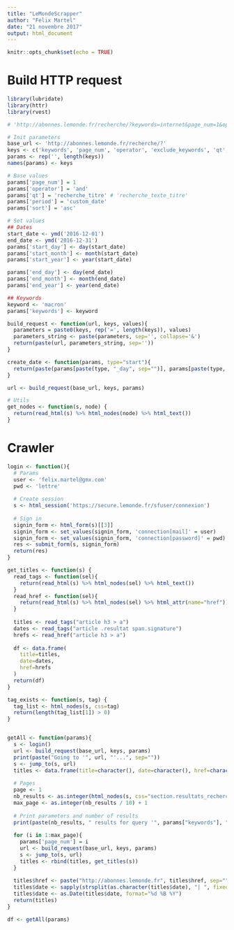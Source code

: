 ```yaml
---
title: "LeMondeScrapper"
author: "Felix Martel"
date: "21 novembre 2017"
output: html_document
---
```


```r
knitr::opts_chunk$set(echo = TRUE)
```

# Build HTTP request

```r
library(lubridate)
library(httr)
library(rvest)

# 'http://abonnes.lemonde.fr/recherche/?keywords=internet&page_num=1&operator=and&exclude_keywords=&qt=recherche_texte_titre&author=&period=custom_date&start_day=01&start_month=01&start_year=1944&end_day=22&end_month=11&end_year=2017&sort=asc'

# Init parameters
base_url <- 'http://abonnes.lemonde.fr/recherche/?'
keys <- c('keywords', 'page_num', 'operator', 'exclude_keywords', 'qt', 'author', 'period', 'start_day', 'start_month', 'start_year', 'end_day', 'end_month', 'end_year', 'sort')
params <- rep('', length(keys))
names(params) <- keys

# Base values
params['page_num'] = 1
params['operator'] = 'and'
params['qt'] = 'recherche_titre' # 'recherche_texte_titre'
params['period'] = 'custom_date'
params['sort'] = 'asc'

# Set values
## Dates
start_date <- ymd('2016-12-01')
end_date <- ymd('2016-12-31')
params['start_day'] <- day(start_date)
params['start_month'] <- month(start_date)
params['start_year'] <- year(start_date)

params['end_day'] <- day(end_date)
params['end_month'] <- month(end_date)
params['end_year'] <- year(end_date)

## Keywords
keyword <- 'macron'
params['keywords'] <- keyword

build_request <- function(url, keys, values){
  parameters = paste0(keys, rep('=', length(keys)), values)
  parameters_string <- paste(parameters, sep='', collapse='&')
  return(paste(url, parameters_string, sep=''))
}

create_date <- function(params, type="start"){
  return(paste(params[paste(type, "_day", sep="")], params[paste(type, "_month", sep="")], params[paste(type, "_year", sep="")], sep="/"))
}

url <- build_request(base_url, keys, params)
```

```r
# Utils
get_nodes <- function(s, node) {
  return(read_html(s) %>% html_nodes(node) %>% html_text())
}
```

# Crawler

```r
login <- function(){
  # Params
  user <- 'felix.martel@gmx.com'
  pwd <- 'lettre'
  
  # Create session
  s <- html_session('https://secure.lemonde.fr/sfuser/connexion')
  
  # Sign in
  signin_form <- html_form(s)[[3]]
  signin_form <- set_values(signin_form, 'connection[mail]' = user)
  signin_form <- set_values(signin_form, 'connection[password]' = pwd)
  res <- submit_form(s, signin_form)
  return(res)
}
```

```r
get_titles <- function(s) {
  read_tags <- function(sel){
    return(read_html(s) %>% html_nodes(sel) %>% html_text())
  }
  read_href <- function(sel){
    return(read_html(s) %>% html_nodes(sel) %>% html_attr(name="href"))
  }
  
  titles <- read_tags("article h3 > a")
  dates <- read_tags("article .resultat span.signature")
  hrefs <- read_href("article h3 > a")
  
  df <- data.frame(
    title=titles, 
    date=dates, 
    href=hrefs
  )
  return(df)
}

tag_exists <- function(s, tag) {
  tag_list <- html_nodes(s, css=tag)
  return(length(tag_list[1]) > 0)
}


getAll <- function(params){
  s <- login()
  url <- build_request(base_url, keys, params)
  print(paste("Going to '", url, "'...", sep=""))
  s <- jump_to(s, url)
  titles <- data.frame(title=character(), date=character(), href=character())
  
  # Pages
  page <- 1
  nb_results <- as.integer(html_nodes(s, css="section.resultats_recherche > p:first-of-type strong:first-of-type") %>% html_text())
  max_page <- as.integer(nb_results / 10) + 1
  
  # Print parameters and number of results
  print(paste(nb_results, " results for query '", params["keywords"], "' between ", create_date(params, "start"), " and ", create_date(params, "end"), sep=""))
  
  for (i in 1:max_page){
    params['page_num'] = i
    url <- build_request(base_url, keys, params)
    s <- jump_to(s, url)
    titles <- rbind(titles, get_titles(s))
  }
  
  titles$href <- paste("http://abonnes.lemonde.fr", titles$href, sep="")
  titles$date <- sapply(strsplit(as.character(titles$date), "| ", fixed=T), '[', 2)
  titles$date <- as.Date(titles$date, format="%d %B %Y")
  return(titles)
}

df <- getAll(params)


```

